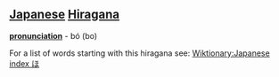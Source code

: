 == [[Japanese]] [[Hiragana]] ==
'''[[pronunciation]]''' - bó (bo)

For a list of words starting with this hiragana see: [[Wiktionary:Japanese index ほ]]